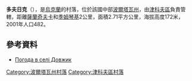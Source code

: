 {{coord|50|7|58|N|34|30|59|E|scale:100000_region:UA|display=title}}

'''多夫日克'''（{{lang-uk|Довжик}}），是[[烏克蘭|烏克蘭]]的村落，位於該國中部[[波爾塔瓦州|波爾塔瓦州]]，由[[津科夫區|津科夫區]]負責管轄，距離[[薩蘭奇夫卡|薩蘭奇夫卡]]和[[季姆琴基_(津科夫區)|季姆琴基]]2公里，面積2.71平方公里，海拔高度172米，2001年人口482。

==參考資料==
* [http://weather.in.ua/ua/poltavskaja/7068 Погода в селі Довжик]{{Wayback|url=http://weather.in.ua/ua/poltavskaja/7068 |date=20160305212846 }}

{{DEFAULTSORT:Довжик}}
[[Category:波爾塔瓦州村落|Category:波爾塔瓦州村落]]
[[Category:津科夫區村落|Category:津科夫區村落]]


{{Poltava-geo-stub}}